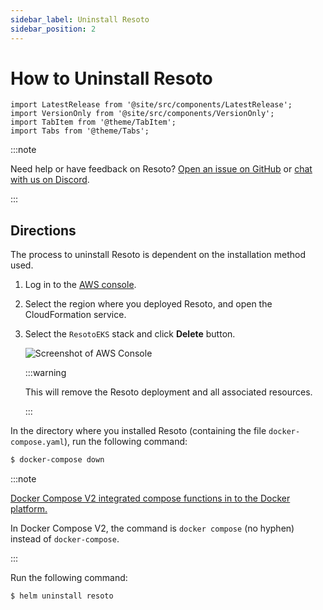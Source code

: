 ```yaml
---
sidebar_label: Uninstall Resoto
sidebar_position: 2
---
```


# How to Uninstall Resoto

```mdx-code-block
import LatestRelease from '@site/src/components/LatestRelease';
import VersionOnly from '@site/src/components/VersionOnly';
import TabItem from '@theme/TabItem';
import Tabs from '@theme/Tabs';
```

:::note

Need help or have feedback on Resoto? [Open an issue on GitHub](https://github.com/someengineering/resoto/issues/new/choose) or [chat with us on Discord](https://discord.gg/someengineering).

:::

## Directions

The process to uninstall Resoto is dependent on the installation method used.

<Tabs groupId="install-method" querystring>

<TabItem value="aws" label="AWS">

1. Log in to the [AWS console](https://console.aws.amazon.com).

2. Select the region where you deployed Resoto, and open the CloudFormation service.

3. Select the `ResotoEKS` stack and click **Delete** button.

   ![Screenshot of AWS Console](./img/cf-stack.png)

   :::warning

   This will remove the Resoto deployment and all associated resources.

   :::

</TabItem>

<TabItem value="docker" label="Docker">

In the directory where you installed Resoto (containing the file `docker-compose.yaml`), run the following command:

```bash
$ docker-compose down
```

:::note

[Docker Compose V2 integrated compose functions in to the Docker platform.](https://docs.docker.com/compose/#compose-v2-and-the-new-docker-compose-command)

In Docker Compose V2, the command is `docker compose` (no hyphen) instead of `docker-compose`.

:::

</TabItem>

<TabItem value="kubernetes" label="Kubernetes">

Run the following command:

```bash
$ helm uninstall resoto
```

</TabItem>

</Tabs>
